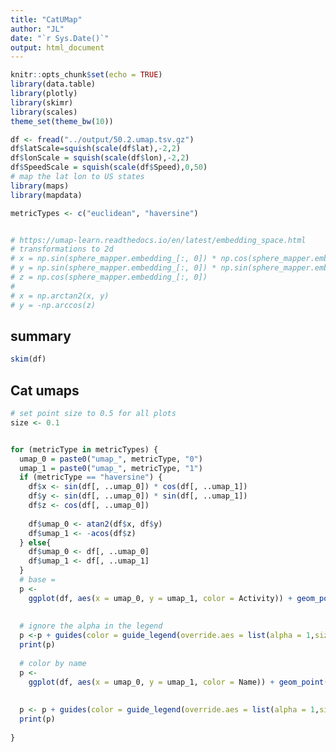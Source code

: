 ```yaml
---
title: "CatUMap"
author: "JL"
date: "`r Sys.Date()`"
output: html_document
---
```


```r
knitr::opts_chunk$set(echo = TRUE)
library(data.table)
library(plotly)
library(skimr)
library(scales)
theme_set(theme_bw(10))
```

```r

df <- fread("../output/50.2.umap.tsv.gz")
df$latScale=squish(scale(df$lat),-2,2)
df$lonScale = squish(scale(df$lon),-2,2)
df$SpeedScale = squish(scale(df$Speed),0,50)
# map the lat lon to US states
library(maps)
library(mapdata)

metricTypes <- c("euclidean", "haversine")


# https://umap-learn.readthedocs.io/en/latest/embedding_space.html
# transformations to 2d
# x = np.sin(sphere_mapper.embedding_[:, 0]) * np.cos(sphere_mapper.embedding_[:, 1])
# y = np.sin(sphere_mapper.embedding_[:, 0]) * np.sin(sphere_mapper.embedding_[:, 1])
# z = np.cos(sphere_mapper.embedding_[:, 0])
#
# x = np.arctan2(x, y)
# y = -np.arccos(z)
```

## summary

```r
skim(df)

```

## Cat umaps

```r
# set point size to 0.5 for all plots
size <- 0.1


for (metricType in metricTypes) {
  umap_0 = paste0("umap_", metricType, "0")
  umap_1 = paste0("umap_", metricType, "1")
  if (metricType == "haversine") {
    df$x <- sin(df[, ..umap_0]) * cos(df[, ..umap_1])
    df$y <- sin(df[, ..umap_0]) * sin(df[, ..umap_1])
    df$z <- cos(df[, ..umap_0])
    
    df$umap_0 <- atan2(df$x, df$y)
    df$umap_1 <- -acos(df$z)
  } else{
    df$umap_0 <- df[, ..umap_0]
    df$umap_1 <- df[, ..umap_1]
  }
  # base =
  p <-
    ggplot(df, aes(x = umap_0, y = umap_1, color = Activity)) + geom_point(alpha =
                                                                             0.5, size =
                                                                             size) + ggtitle(paste("Cat UMAP", metricType))
  # ignore the alpha in the legend
  p <-p + guides(color = guide_legend(override.aes = list(alpha = 1,size = 2)))
  print(p)
  
  # color by name
  p <-
    ggplot(df, aes(x = umap_0, y = umap_1, color = Name)) + geom_point(alpha =
                                                                         0.5, size =
                                                                         size) + ggtitle(paste("Cat UMAP", metricType))
  p <- p + guides(color = guide_legend(override.aes = list(alpha = 1,size = 2)))
  print(p)
  
}

```
